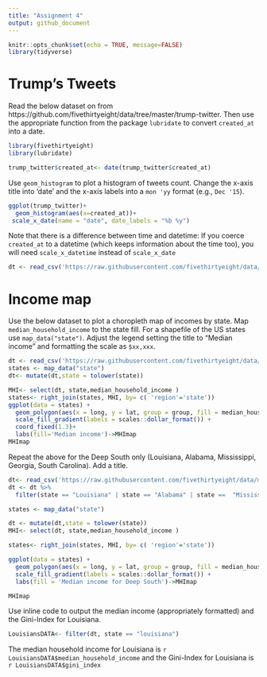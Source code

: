 ```yaml
---
title: "Assignment 4"
output: github_document
---
```


```r
knitr::opts_chunk$set(echo = TRUE, message=FALSE)
library(tidyverse)
```

# Trump's Tweets

Read the below dataset on from https://github.com/fivethirtyeight/data/tree/master/trump-twitter. Then use the appropriate function from the package `lubridate` to convert `created_at` into a date.
```r
library(fivethirtyeight)
library(lubridate)

trump_twitter$created_at<- date(trump_twitter$created_at)
```


Use `geom_histogram` to plot a histogram of tweets count. Change the x-axis title into 'date' and the x-axis labels into a `mon 'yy` format (e.g., `Dec '15`).
```r

ggplot(trump_twitter)+
  geom_histogram(aes(x=created_at))+
 scale_x_date(name = "date", date_labels = "%b %y")
```


Note that there is a difference between time and datetime: If you coerce `created_at` to a datetime (which keeps information about the time too), you will need `scale_x_datetime` instead of `scale_x_date`


```r
dt <- read_csv('https://raw.githubusercontent.com/fivethirtyeight/data/master/trump-twitter/realDonaldTrump_poll_tweets.csv')
```


# Income map

Use the below dataset to plot a choropleth map of incomes by state. Map `median_household_income` to the state fill. For a shapefile of the US states use `map_data("state")`. Adjust the legend setting the title to "Median income" and formatting the scale as `$xx,xxx`.

```r
dt <- read_csv('https://raw.githubusercontent.com/fivethirtyeight/data/master/hate-crimes/hate_crimes.csv')
states <- map_data("state")
dt<- mutate(dt,state = tolower(state))

MHI<- select(dt, state,median_household_income )
states<- right_join(states, MHI, by= c( 'region'='state'))
ggplot(data = states) + 
  geom_polygon(aes(x = long, y = lat, group = group, fill = median_household_income ), color = "white") +
  scale_fill_gradient(labels = scales::dollar_format()) +
  coord_fixed(1.3)+
  labs(fill='Median income')->MHImap
MHImap

```

Repeat the above for the Deep South only (Louisiana, Alabama, Mississippi, Georgia, South Carolina). Add a title.
```r
dt<- read_csv('https://raw.githubusercontent.com/fivethirtyeight/data/master/hate-crimes/hate_crimes.csv')
dt <- dt %>%
  filter(state == "Louisiana" | state == "Alabama" | state ==  "Mississippi" | state ==  "Georgia"|state== "South Carolina")

states <- map_data("state")

dt <- mutate(dt,state = tolower(state))
MHI<- select(dt, state,median_household_income )

states<- right_join(states, MHI, by= c( 'region'='state'))

ggplot(data = states) +
  geom_polygon(aes(x = long, y = lat, group = group, fill = median_household_income ), color = "white") +   coord_fixed(1.3)+ 
  scale_fill_gradient(labels = scales::dollar_format()) +
  labs(fill = 'Median income for Deep South')->MHImap

MHImap

```


Use inline code to output the median income (appropriately formatted) and the Gini-Index for Louisiana.
```r
LouisiansDATA<- filter(dt, state == "louisiana")
```

The median household income for Louisiana is `r LouisiansDATA$median_household_income` and the Gini-Index for Louisiana is `r LouisiansDATA$gini_index`

